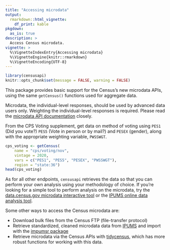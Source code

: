 ```yaml
---
title: "Accessing microdata"
output: 
  rmarkdown::html_vignette:
    df_print: kable
pkgdown:
  as_is: true
description: >
  Access Census microdata.
vignette: >
  %\VignetteIndexEntry{Accessing microdata}
  %\VignetteEngine{knitr::rmarkdown}
  %\VignetteEncoding{UTF-8}
---
```


```r
library(censusapi)
knitr::opts_chunk$set(message = FALSE, warning = FALSE)
```

This package provides basic support for the Census's new microdata APIs, using the same `getCensus()` functions used for aggregate data. 

Microdata, the individual-level responses, should be used by advanced data users only. Weighting the individual-level responses is required. Please read the [microdata API documentation](https://www.census.gov/data/developers/data-sets/census-microdata-api.html) closely.

From the CPS Voting supplement, get data on method of voting using `PES1` (Did you vote?) `PES5` (Vote in person or by mail?) and `PESEX` (gender), along with the appropriate weighting variable, `PWSSWGT`.

```r
cps_voting <- getCensus(
	name = "cps/voting/nov",
	vintage = 2020,
	vars = c("PES1", "PES5", "PESEX", "PWSSWGT"),
	region = "state:36")
head(cps_voting)
```

As for all other endpoints, `censusapi` retrieves the data so that you can perform your own analysis using your methodology of choice. If you're looking for a simple tool to perform analysis on the microdata, try the [data.census.gov microdata interactive tool](https://data.census.gov/mdat/#/) or the [IPUMS online data analysis tool](https://cps.ipums.org/cps/sda.shtml).

Some other ways to access the Census microdata are:

* Download bulk files from the Census FTP (file-transfer protocol)
* Retrieve standardized, cleaned microdata data from [IPUMS](https://www.ipums.org/) and import with the [impumsr package](https://tech.popdata.org/ipumsr/)
* Retrieve microdata via the Census APIs with [tidycensus](https://walker-data.com/tidycensus/articles/pums-data.html), which has more robust functions for working with this data.

